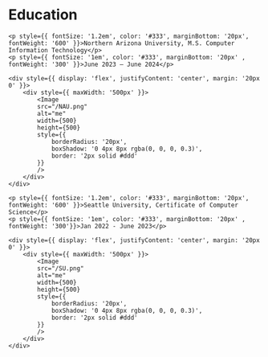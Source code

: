 
# Education

<section style={{ fontFamily: 'Arial, sans-serif', lineHeight: 1.5, maxWidth: '800px', margin: '40px auto', padding: '20px', backgroundColor: '#f9f9f9', borderRadius: '15px', boxShadow: '0 4px 8px rgba(0, 0, 0, 0.3)'}}>
    
    <p style={{ fontSize: '1.2em', color: '#333', marginBottom: '20px', fontWeight: '600' }}>Northern Arizona University, M.S. Computer Information Technology</p>
    <p style={{ fontSize: '1em', color: '#333', marginBottom: '20px' , fontWeight: '300' }}>June 2023 – June 2024</p>

    <div style={{ display: 'flex', justifyContent: 'center', margin: '20px 0' }}>
        <div style={{ maxWidth: '500px' }}>
            <Image
            src="/NAU.png"
            alt="me"
            width={500}
            height={500}
            style={{
                borderRadius: '20px',
                boxShadow: '0 4px 8px rgba(0, 0, 0, 0.3)',
                border: '2px solid #ddd'
            }}
            />
        </div>
    </div>


</section>

<section style={{ fontFamily: 'Arial, sans-serif', lineHeight: 1.5, maxWidth: '800px', margin: '40px auto', padding: '20px', backgroundColor: '#f9f9f9', borderRadius: '15px', boxShadow: '0 4px 8px rgba(0, 0, 0, 0.3)'}}>
    
    <p style={{ fontSize: '1.2em', color: '#333', marginBottom: '20px', fontWeight: '600' }}>Seattle University, Certificate of Computer Science</p>
    <p style={{ fontSize: '1em', color: '#333', marginBottom: '20px' , fontWeight: '300'}}>Jan 2022 - June 2023</p>

    <div style={{ display: 'flex', justifyContent: 'center', margin: '20px 0' }}>
        <div style={{ maxWidth: '500px' }}>
            <Image
            src="/SU.png"
            alt="me"
            width={500}
            height={500}
            style={{
                borderRadius: '20px',
                boxShadow: '0 4px 8px rgba(0, 0, 0, 0.3)',
                border: '2px solid #ddd'
            }}
            />
        </div>
    </div>


</section> 
